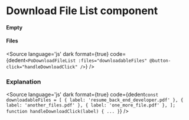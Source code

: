 # Download File List component




<Meta title="Content/Download File List" component={PoDownloadFileList} />

<Description of={PoDownloadFileList} />

#### Empty
<Canvas withToolbar>
    <Story inline={true} id="content-download-file-list--empty" />
</Canvas>

#### Files
<Canvas withToolbar>
    <Story inline={true} id="content-download-file-list--files" />
</Canvas>

<Source
  language='js'
  dark
  format={true}
  code={dedent`
    <PoDownloadFileList
        :files="downloadableFiles"
        @button-click="handleDownloadClick"
    />
  `}
/>

### Explanation

<ArgsTable of={PoDownloadFileList} />

<Source
  language='js'
  dark
  format={true}
  code={dedent`
    const downloadableFiles = [
        {
            label: 'resume_back_end_developer.pdf'
        },
        {
            label: 'another_files.pdf'
        },
        {
            label: 'one_more_file.pdf'
        },
    ];
    function handleDownloadClick(label) {
    ...
    }
  `}
/>
